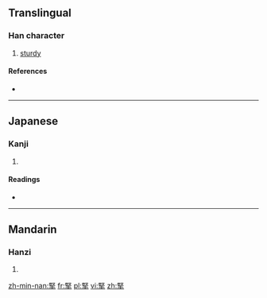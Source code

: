 ==Translingual==

===Han character===
{{Han char|rn=64|rad=手|as=08|sn=12|four=7750<sub>2</sub>|canj=尸水手 (SEQ)}}

# [[sturdy]]

====References====
* {{Han ref|kx=0437.160|dkj=12259|dj=0787.060|hdz=31889.010|uh=6394|ud=25492|bh=D952|bd=55634}}

----

==Japanese==

===Kanji===
{{ja-kanji|grade=|rs=手08}}

# {{defn|lang=ja|sort=手08}}

====Readings====
* {{ja-readings|on=[[かん]] (kan), [[けん]] (ken)|kun=[[かたい]] (katai)}}

----

==Mandarin==

===Hanzi===
{{cmn-hanzi|pin=[[qiān]] ([[qian1]])|wg=ch'ien<sup>1</sup>}}

# {{defn|lang=cmn|sort=手08}}

[[zh-min-nan:掔]]
[[fr:掔]]
[[pl:掔]]
[[vi:掔]]
[[zh:掔]]